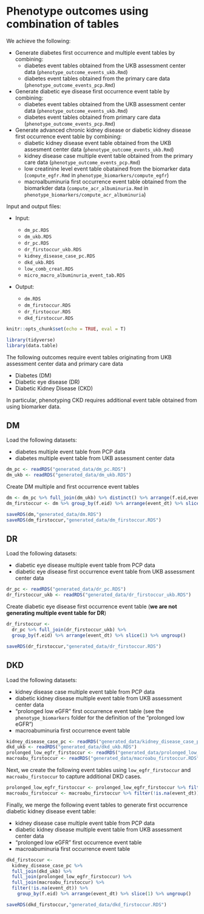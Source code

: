# Phenotype outcomes using combination of tables {#phenotype-outcome-combine}

We achieve the following:

- Generate diabetes first occurrence and multiple event tables by combining:
  - diabetes event tables obtained from the UKB assessment center data (`phenotype_outcome_events_ukb.Rmd`)
  - diabetes event tables obtained from the primary care data (`phenotype_outcome_events_pcp.Rmd`)
  
- Generate diabetic eye disease first occurrence event table by combining:
  - diabetes event tables obtained from the UKB assessment center data  (`phenotype_outcome_events_ukb.Rmd`)
  - diabetes event tables obtained from primary care data (`phenotype_outcome_events_pcp.Rmd`)
  
- Generate advanced chronic kidney disease or diabetic kidney disease first occurrence event table by combining:
  - diabetic kidney disease event table obtained from the UKB assesment center data (`phenotype_outcome_events_ukb.Rmd`)
  - kidney disease case multiple event table obtained from the primary care data (`phenotype_outcome_events_pcp.Rmd`)
  - low creatinine level event table obatained from the biomarker data (`compute_egfr.Rmd` in `phenotype_biomarkers/compute_egfr`)
  - macroalbuminuria first occurrence event table obtained from the biomarkder data (`compute_acr_albuminuria.Rmd` in `phenotype_biomarkers/compute_acr_albuminuria`)
  
Input and output files:

- Input:

   - `dm_pc.RDS`
   - `dm_ukb.RDS`
   - `dr_pc.RDS`
   - `dr_firstoccur_ukb.RDS`
   - `kidney_disease_case_pc.RDS`
   - `dkd_ukb.RDS`
   - `low_comb_creat.RDS`
   - `micro_macro_albuminuria_event_tab.RDS`
  
- Output:

  - `dm.RDS`
  - `dm_firstoccur.RDS`
  - `dr_firstoccur.RDS`
  - `dkd_firstoccur.RDS`
  
```r
knitr::opts_chunk$set(echo = TRUE, eval = T)
```

```r
library(tidyverse)
library(data.table)
```

The following outcomes require event tables originating from UKB assessment center data and primary care data 

- Diabetes (DM)
- Diabetic eye disease (DR)
- Diabetic Kidney Disease (CKD)

In particular, phenotyping CKD requires additional event table obtained from using biomarker data.

## DM

Load the following datasets:

- diabetes multiple event table from PCP data
- diabetes multiple event table from UKB assessment center data

```r
dm_pc <- readRDS("generated_data/dm_pc.RDS")
dm_ukb <- readRDS("generated_data/dm_ukb.RDS")
```

Create DM multiple and first occurrence event tables
```r
dm <- dm_pc %>% full_join(dm_ukb) %>% distinct() %>% arrange(f.eid,event_dt)
dm_firstoccur <- dm %>% group_by(f.eid) %>% arrange(event_dt) %>% slice(1) %>% ungroup()
```

```r
saveRDS(dm,"generated_data/dm.RDS")
saveRDS(dm_firstoccur,"generated_data/dm_firstoccur.RDS")
```

## DR

Load the following datasets:

- diabetic eye disease multiple event table from PCP data
- diabetic eye disease first occurrence event table from UKB assessment center data

```r
dr_pc <- readRDS("generated_data/dr_pc.RDS")
dr_firstoccur_ukb <- readRDS("generated_data/dr_firstoccur_ukb.RDS")
```

Create diabetic eye disease first occurrence event table (**we are not generating multiple event table for DR**)
```r
dr_firstoccur <- 
  dr_pc %>% full_join(dr_firstoccur_ukb) %>% 
  group_by(f.eid) %>% arrange(event_dt) %>% slice(1) %>% ungroup() 
```

```r
saveRDS(dr_firstoccur,"generated_data/dr_firstoccur.RDS")
```

## DKD

Load the following datasets:

- kidney disease case multiple event table from PCP data
- diabetic kidney disease multiple event table from UKB assessment center data
- "prolonged low eGFR" first occurrence event table (see the `phenotype_biomarkers` folder for the definition of the "prolonged low eGFR")
- macroabuminuria first occurrence event table

```r
kidney_disease_case_pc <- readRDS("generated_data/kidney_disease_case_pc.RDS")
dkd_ukb <- readRDS("generated_data/dkd_ukb.RDS")
prolonged_low_egfr_firstoccur <- readRDS("generated_data/prolonged_low_egfr_firstoccur.RDS")
macroabu_firstoccur <- readRDS("generated_data/macroabu_firstoccur.RDS")
```

Next, we create the following event tables using `low_egfr_firstoccur` and `macroabu_firstoccur` to capture additional DKD cases.
```r
prolonged_low_egfr_firstoccur <- prolonged_low_egfr_firstoccur %>% filter(!is.na(event_dt))
macroabu_firstoccur <- macroabu_firstoccur %>% filter(!is.na(event_dt)) %>% select(f.eid,event_dt)
```

Finally, we merge the following event tables to generate first occurrence diabetic kidney disease event table:

- kidney disease case multiple event table from PCP data
- diabetic kidney disease multiple event table from UKB assessment center data
- "prolonged low eGFR" first occurrence event table
- macroabuminuria first occurrence event table

```r
dkd_firstoccur <- 
  kidney_disease_case_pc %>% 
  full_join(dkd_ukb) %>%
  full_join(prolonged_low_egfr_firstoccur) %>%
  full_join(macroabu_firstoccur) %>%
  filter(!is.na(event_dt)) %>% 
    group_by(f.eid) %>% arrange(event_dt) %>% slice(1) %>% ungroup()
```

```r
saveRDS(dkd_firstoccur,"generated_data/dkd_firstoccur.RDS")
```
